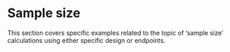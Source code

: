 # Sample size

This section covers specific examples related to the topic of 'sample size' calculations using either specific design or endpoints.